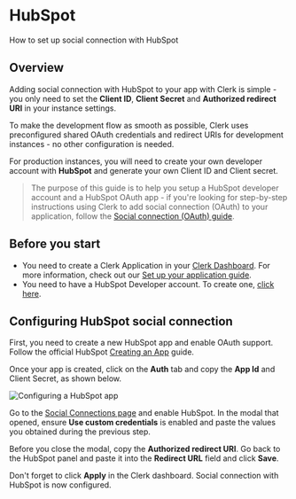 # HubSpot

How to set up social connection with HubSpot

## Overview

Adding social connection with HubSpot to your app with Clerk is simple - you only need to set the **Client ID**, **Client Secret** and **Authorized redirect URI** in your instance settings.

To make the development flow as smooth as possible, Clerk uses  preconfigured shared OAuth credentials and redirect URIs for development instances - no other configuration is needed.

For production instances, you will need to create your own developer account with **HubSpot** and generate your own Client ID and Client secret.

> The purpose of this guide is to help you setup a HubSpot developer account  and a HubSpot OAuth app - if you're looking for step-by-step  instructions using Clerk to add social connection (OAuth) to your  application, follow the [Social connection (OAuth) guide](https://clerk.com/docs/authentication/social-connections-oauth).

## Before you start

- You need to create a Clerk Application in your [Clerk Dashboard](https://dashboard.clerk.dev/). For more information, check out our [Set up your application guide](/get-started/setup-clerk).
- You need to have a HubSpot Developer account. To create one, [click here](https://app.hubspot.com/signup/developers/step/existing-user?_ga=2.145169076.1430980384.1628431607-741498900.1628431607).

## Configuring HubSpot social connection

First, you need to create a new HubSpot app and enable OAuth support. Follow the official HubSpot [Creating an App](https://developers.hubspot.com/docs/api/creating-an-app) guide.

Once your app is created, click on the **Auth** tab and copy the **App Id** and Client Secret, as shown below.

![Configuring a HubSpot app](./hubspot/02d8bf249b4a6debe85e66ea53b5f88817acdba0-1489x995.png)

Go to the [Social Connections page](https://dashboard.clerk.dev/last-active?path=authentication/social) and enable HubSpot. In the modal that opened, ensure **Use custom credentials** is enabled and paste the values you obtained during the previous step.

Before you close the modal, copy the **Authorized redirect URI**. Go back to the HubSpot panel and paste it into the **Redirect URL** field and click **Save**.

Don't forget to click **Apply** in the Clerk dashboard. Social connection with HubSpot is now configured.
